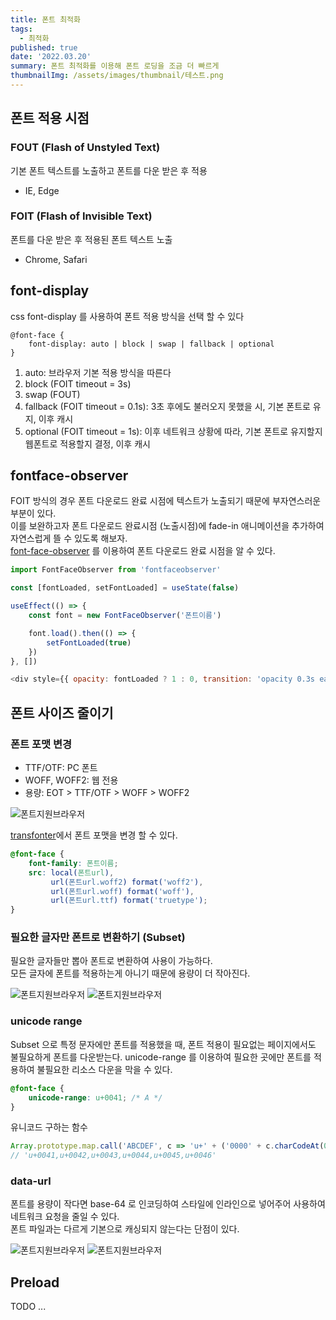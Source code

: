 ```yaml
---
title: 폰트 최적화
tags:
  - 최적화
published: true
date: '2022.03.20' 
summary: 폰트 최적화를 이용해 폰트 로딩을 조금 더 빠르게
thumbnailImg: /assets/images/thumbnail/테스트.png
---
```


## 폰트 적용 시점

### FOUT (Flash of Unstyled Text)

기본 폰트 텍스트를 노출하고 폰트를 다운 받은 후 적용 

- IE, Edge 

### FOIT (Flash of Invisible Text)

폰트를 다운 받은 후 적용된 폰트 텍스트 노출

- Chrome, Safari

## font-display 

css font-display 를 사용하여 폰트 적용 방식을 선택 할 수 있다

```
@font-face {
    font-display: auto | block | swap | fallback | optional
}
```

1. auto: 브라우저 기본 적용 방식을 따른다
2. block (FOIT timeout = 3s)
3. swap (FOUT)
4. fallback (FOIT timeout = 0.1s): 3초 후에도 불러오지 못했을 시, 기본 폰트로 유지, 이후 캐시
5. optional (FOIT timeout = 1s): 이후 네트워크 상황에 따라, 기본 폰트로 유지할지 웹폰트로 적용할지 결정, 이후 캐시 

## fontface-observer 

FOIT 방식의 경우 폰트 다운로드 완료 시점에 텍스트가 노출되기 때문에 부자연스러운 부분이 있다.  
이를 보완하고자 폰트 다운로드 완료시점 (노출시점)에 fade-in 애니메이션을 추가하여 자연스럽게 뜰 수 있도록 해보자.  
[font-face-observer](https://github.com/bramstein/fontfaceobserver) 를 이용하여 폰트 다운로드 완료 시점을 알 수 있다.   

```js
import FontFaceObserver from 'fontfaceobserver'

const [fontLoaded, setFontLoaded] = useState(false)

useEffect(() => {
    const font = new FontFaceObserver('폰트이름')

    font.load().then(() => {
        setFontLoaded(true)
    })
}, [])

<div style={{ opacity: fontLoaded ? 1 : 0, transition: 'opacity 0.3s ease' }}>Text</div>
```

## 폰트 사이즈 줄이기 

### 폰트 포맷 변경 

- TTF/OTF: PC 폰트
- WOFF, WOFF2: 웹 전용 
- 용량: EOT > TTF/OTF > WOFF > WOFF2

![폰트지원브라우저](/assets/images/post/폰트최적화/폰트최적화01.png)

[transfonter](https://transfonter.org/)에서 폰트 포맷을 변경 할 수 있다.

```css
@font-face {
    font-family: 폰트이름;
    src: local(폰트url),
         url(폰트url.woff2) format('woff2'),
         url(폰트url.woff) format('woff'),
         url(폰트url.ttf) format('truetype');
}
```

### 필요한 글자만 폰트로 변환하기 (Subset)

필요한 글자들만 뽑아 폰트로 변환하여 사용이 가능하다.  
모든 글자에 폰트를 적용하는게 아니기 때문에 용량이 더 작아진다.  

![폰트지원브라우저](/assets/images/post/폰트최적화/폰트최적화02.png)
![폰트지원브라우저](/assets/images/post/폰트최적화/폰트최적화03.png)

### unicode range 

Subset 으로 특정 문자에만 폰트를 적용했을 때, 폰트 적용이 필요없는 페이지에서도 불필요하게 폰트를 다운받는다.
unicode-range 를 이용하여 필요한 곳에만 폰트를 적용하여 불필요한 리소스 다운을 막을 수 있다.  

```css
@font-face {
    unicode-range: u+0041; /* A */
}
```

유니코드 구하는 함수  

```js
Array.prototype.map.call('ABCDEF', c => 'u+' + ('0000' + c.charCodeAt(0).toString(16)).slice(-4)).join(',') 
// 'u+0041,u+0042,u+0043,u+0044,u+0045,u+0046'
```

### data-url 

폰트를 용량이 작다면 base-64 로 인코딩하여 스타일에 인라인으로 넣어주어 사용하여 네트워크 요청을 줄일 수 있다.   
폰트 파일과는 다르게 기본으로 캐싱되지 않는다는 단점이 있다. 

![폰트지원브라우저](/assets/images/post/폰트최적화/폰트최적화04.png)
![폰트지원브라우저](/assets/images/post/폰트최적화/폰트최적화05.png)

## Preload

TODO ...

